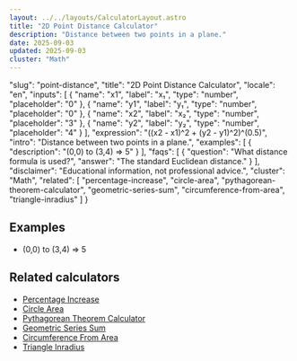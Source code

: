 ```yaml
---
layout: ../../layouts/CalculatorLayout.astro
title: "2D Point Distance Calculator"
description: "Distance between two points in a plane."
date: 2025-09-03
updated: 2025-09-03
cluster: "Math"
---
```


  "slug": "point-distance",
  "title": "2D Point Distance Calculator",
  "locale": "en",
  "inputs": [
    {
      "name": "x1",
      "label": "x₁",
      "type": "number",
      "placeholder": "0"
    },
    {
      "name": "y1",
      "label": "y₁",
      "type": "number",
      "placeholder": "0"
    },
    {
      "name": "x2",
      "label": "x₂",
      "type": "number",
      "placeholder": "3"
    },
    {
      "name": "y2",
      "label": "y₂",
      "type": "number",
      "placeholder": "4"
    }
  ],
  "expression": "((x2 - x1)^2 + (y2 - y1)^2)^(0.5)",
  "intro": "Distance between two points in a plane.",
  "examples": [
    {
      "description": "(0,0) to (3,4) ⇒ 5"
    }
  ],
  "faqs": [
    {
      "question": "What distance formula is used?",
      "answer": "The standard Euclidean distance."
    }
  ],
  "disclaimer": "Educational information, not professional advice.",
  "cluster": "Math",
  "related": [
    "percentage-increase",
    "circle-area",
    "pythagorean-theorem-calculator",
    "geometric-series-sum",
    "circumference-from-area",
    "triangle-inradius"
  ]
}

<Calculator schema={schema} />

## Examples

- (0,0) to (3,4) ⇒ 5

## Related calculators

- [Percentage Increase](/calculators/percentage-increase/)
- [Circle Area](/calculators/circle-area/)
- [Pythagorean Theorem Calculator](/calculators/pythagorean-theorem-calculator/)
- [Geometric Series Sum](/calculators/geometric-series-sum/)
- [Circumference From Area](/calculators/circumference-from-area/)
- [Triangle Inradius](/calculators/triangle-inradius/)

